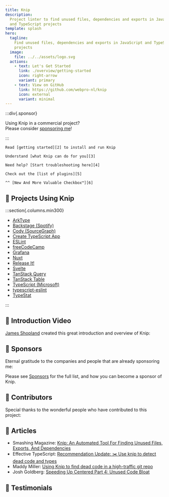 ```yaml
---
title: Knip
description:
  Project linter to find unused files, dependencies and exports in JavaScript
  and TypeScript projects
template: splash
hero:
  tagline:
    Find unused files, dependencies and exports in JavaScript and TypeScript
    projects
  image:
    file: ../../assets/logo.svg
  actions:
    - text: Let's Get Started
      link: ./overview/getting-started
      icon: right-arrow
      variant: primary
    - text: View on GitHub
      link: https://github.com/webpro-nl/knip
      icon: external
      variant: minimal
---
```



:::div{.sponsor}

Using Knip in a commercial project?<br />Please consider [sponsoring me][1]!

:::

<CardGrid stagger>
  <Card title="Getting Started" icon="rocket">

    Read [getting started][2] to install and run Knip

  </Card>

  <Card title="Why Use Knip?" icon="approve-check">

    Understand [what Knip can do for you][3]

  </Card>

  <Card title="Troubleshooting" icon="warning">

    Need help? [Start troubleshooting here][4]

  </Card>

  <Card title="Plugins" icon="list-format">

    Check out the [list of plugins][5]

  </Card>

  <Card title="Works with checker.ts" icon="approve-check">

    ^^ [New And More Valuable Checkbox™️][6]

  </Card>
</CardGrid>

## 🧡 Projects Using Knip

:::section{.columns.min300}

- [ArkType][7]
- [Backstage (Spotify)][8]
- [Cody (SourceGraph)][9]
- [Create TypeScript App][10]
- [ESLint][11]
- [freeCodeCamp][12]
- [Grafana][13]
- [Nuxt][14]
- [Release It!][15]
- [Svelte][16]
- [TanStack Query][17]
- [TanStack Table][18]
- [TypeScript (Microsoft)][19]
- [typescript-eslint][20]
- [TypeStat][21]

:::

## 🧡 Introduction Video

[James Shopland][22] created this great introduction and overview of Knip:

<YouTube id="uhEkgWt-pUM" />

## 🧡 Sponsors

Eternal gratitude to the companies and people that are already sponsoring me:

<Sponsors direction="row" showAll={false} />

Please see [Sponsors][1] for the full list, and how you can become a sponsor of
Knip.

## 🧡 Contributors

Special thanks to the wonderful people who have contributed to this project:

<Contributors />

## 🧡 Articles

- Smashing Magazine: [Knip: An Automated Tool For Finding Unused Files, Exports,
  And Dependencies][23]
- Effective TypeScript: [Recommendation Update: ✂️ Use knip to detect dead code
  and types][24]
- Maddy Miller: [Using Knip to find dead code in a high-traffic git repo][25]
- Josh Goldberg: [Speeding Up Centered Part 4: Unused Code Bloat][26]

## 🧡 Testimonials

<Tweets />

[1]: ./sponsors
[2]: ./overview/getting-started.mdx
[3]: ./explanations/why-use-knip.md
[4]: ./guides/troubleshooting.md
[5]: ./reference/plugins.md
[6]: https://x.com/robpalmer2/status/1805502964435505559
[7]: https://github.com/arktypeio/arktype
[8]: https://github.com/backstage/backstage
[9]: https://github.com/sourcegraph/cody
[10]: https://github.com/JoshuaKGoldberg/create-typescript-app
[11]: https://github.com/eslint/eslint
[12]: https://github.com/freeCodeCamp/freeCodeCamp
[13]: https://github.com/grafana/grafana
[14]: https://github.com/nuxt/nuxt
[15]: https://github.com/release-it/release-it
[16]: https://github.com/sveltejs/svelte
[17]: https://github.com/TanStack/query
[18]: https://github.com/TanStack/table
[19]: https://github.com/microsoft/TypeScript
[20]: https://github.com/typescript-eslint/typescript-eslint
[21]: https://github.com/JoshuaKGoldberg/TypeStat
[22]: https://www.jamesshopland.com
[23]:
  https://www.smashingmagazine.com/2023/08/knip-automated-tool-find-unused-files-exports-dependencies/
[24]: https://effectivetypescript.com/2023/07/29/knip/
[25]: https://madelinemiller.dev/blog/knip-dead-code/
[26]:
  https://www.joshuakgoldberg.com/blog/speeding-up-centered-part-4-unused-code-bloat/
